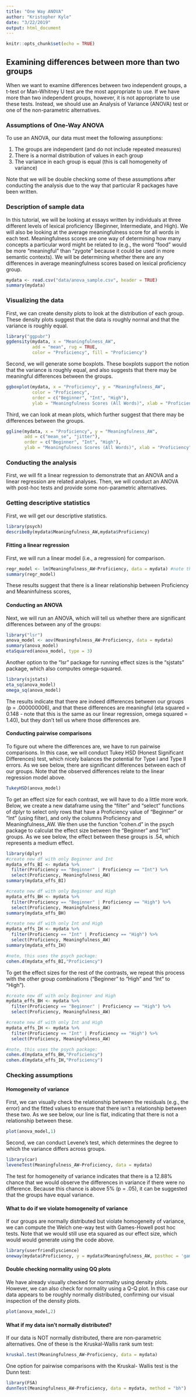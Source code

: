 ```yaml
---
title: "One Way ANOVA"
author: "Kristopher Kyle"
date: "3/22/2019"
output: html_document
---
```


```r
knitr::opts_chunk$set(echo = TRUE)
```

## Examining differences between more than two groups
When we want to examine differences between two independent groups, a t-test or Man-Whitney U test are the most appropriate to use. If we have more than two independent groups, however, it is not appropriate to use these tests. Instead, we should use an Analysis of Variance (ANOVA) test or one of the non-parametric alternatives.

### Assumptions of One-Way ANOVA
To use an ANOVA, our data must meet the following assunptions:

1. The groups are independent (and do not include repeated measures)
2. There is a normal distribution of values in each group
3. The variance in each group is equal (this is call homogeneity of variance)

Note that we will be double checking some of these assumptions after conducting the analysis due to the way that particular R packages have been written.

### Description of sample data
In this tutorial, we will be looking at essays written by individuals at three different levels of lexical proficiency (Beginner, Intermediate, and High). We will also be looking at the average meaningfulness score for all words in each text. Meaningfulness scores are one way of determining how many concepts a particular word might be related to (e.g., the word "food" would be more "meaningful" than "zygote" because it could be used in more semantic contexts). We will be determining whether there are any differences in average meaningfulness scores based on lexical proficiency group.

```r
mydata <- read.csv("data/anova_sample.csv", header = TRUE)
summary(mydata)
```
### Visualizing the data
First, we can create density plots to look at the distribution of each group. These density plots suggest that the data is roughly normal and that the variance is roughly equal.

```r
library("ggpubr")
ggdensity(mydata, x = "Meaningfulness_AW",
          add = "mean", rug = TRUE,
          color = "Proficiency", fill = "Proficiency")
```

Second, we will generate some boxplots. These boxplots support the notion that the variance is roughly equal, and also suggests that there may be meaningful differences between the groups. 

```r
ggboxplot(mydata, x = "Proficiency", y = "Meaningfulness_AW", 
          color = "Proficiency", 
          order = c("Beginner", "Int", "High"),
          ylab = "Meaningfulness Scores (All Words)", xlab = "Proficiency")
```

Third, we can look at mean plots, which further suggest that there may be differences between the groups.

```r
ggline(mydata, x = "Proficiency", y = "Meaningfulness_AW", 
       add = c("mean_se", "jitter"), 
       order = c("Beginner", "Int", "High"),
       ylab = "Meaningfulness Scores (All Words)", xlab = "Proficiency")

```

### Conducting the analysis
First, we will fit a linear regression to demonstrate that an ANOVA and a linear regression are related analyses. Then, we will conduct an ANOVA with post-hoc tests and provide some non-parametric alternatives.

### Getting descriptive statistics
First, we will get our descriptive statistics.

```r
library(psych)
describeBy(mydata$Meaningfulness_AW,mydata$Proficiency)
```

#### Fitting a linear regression
First, we will run a linear model (i.e., a regression) for comparison.
```r
regr_model <- lm(Meaningfulness_AW~Proficiency, data = mydata) #note that for this to work, our dependent variable has to be numeric
summary(regr_model)
```

These results suggest that there is a linear relationship between Proficiency and Meaninfulness scores,

#### Conducting an ANOVA
Next, we will run an ANOVA, which will tell us whether there are significant differences between any of the groups:

```r
library("lsr")
anova_model <- aov(Meaningfulness_AW~Proficiency, data = mydata)
summary(anova_model)
etaSquared(anova_model, type = 3)
```

Another option to the "lsr" package for running effect sizes is the "sjstats" package, which also computes omega-squared.

```r
library(sjstats)
eta_sq(anova_model)
omega_sq(anova_model)
```

The results indicate that there are indeed differences between our groups (p = .000000006), and that these differences are meaningful (eta squared = 0.148 -  note that this is the same as our linear regression, omega squared = 1.40), but they don't tell us where those differences are.

#### Conducting pairwise comparisons
To figure out where the differences are, we have to run pairwise comparisons. In this case, we will conduct Tukey HSD (Honest Significant Differences) test, which nicely balances the potential for Type I and Type II errors. As we see below, there are significant differences between each of our groups. Note that the observed differences relate to the linear regression model above.

```r
TukeyHSD(anova_model)
```

To get an effect size for each contrast, we will have to do a little more work. Below, we create a new dataframe using the "filter" and "select" functions of dplyr to select only rows that have a Proficiency value of "Beginner" or "Int" (using filter), and only the columns Proficiency and Meaningfulness_AW. We then use the function "cohen.d" in the psych package to calculat the effect size between the "Beginner" and "Int" groups. As we see below, the effect between these groups is .54, which represents a medium effect.

```r
library(dplyr)
#create new df with only Beginner and Int
mydata_effs_BI <- mydata %>%
  filter(Proficiency == "Beginner" | Proficiency == "Int") %>%
  select(Proficiency, Meaningfulness_AW)
summary(mydata_effs_BI)

#create new df with only Beginner and High
mydata_effs_BH <- mydata %>%
  filter(Proficiency == "Beginner" | Proficiency == "High") %>%
  select(Proficiency, Meaningfulness_AW)
summary(mydata_effs_BH)

#create new df with only Int and High
mydata_effs_IH <- mydata %>%
  filter(Proficiency == "Int" | Proficiency == "High") %>%
  select(Proficiency, Meaningfulness_AW)
summary(mydata_effs_IH)

#note, this uses the psych package:
cohen.d(mydata_effs_BI,"Proficiency")
```

To get the effect sizes for the rest of the contrasts, we repeat this process with the other group combinations ("Beginner" to "High" and "Int" to "High").

```r
#create new df with only Beginner and High
mydata_effs_BH <- mydata %>%
  filter(Proficiency == "Beginner" | Proficiency == "High") %>%
  select(Proficiency, Meaningfulness_AW)

#create new df with only Int and High
mydata_effs_IH <- mydata %>%
  filter(Proficiency == "Int" | Proficiency == "High") %>%
  select(Proficiency, Meaningfulness_AW)

#note, this uses the psych package:
cohen.d(mydata_effs_BH,"Proficiency")
cohen.d(mydata_effs_IH,"Proficiency")
```

### Checking assumptions
#### Homogeneity of variance
First, we can visually check the relationship between the residuals (e.g., the error) and the fitted values to ensure that there isn't a relationship between these two. As we see below, our line is flat, indicating that there is not a relationship between these.

```r
plot(anova_model,1)
```

Second, we can conduct Levene's test, which determines the degree to which the variance differs across groups.

```r
library(car)
leveneTest(Meaningfulness_AW~Proficiency, data = mydata)
```

The test for homogeneity of variance indicates that there is a 12.88% chance that we would observe the differences in variance if there were no difference. Because this chance is above 5% (p = .05), it can be suggested that the groups have equal variance.

#### What to do if we violate homogeneity of variance
If our groups are normally distributed but violate homogeneity of variance, we can compute the Welch one-way test with Games-Howell post hoc tests. Note that we would still use eta squared as our effect size, which would would generate using the code above.

```r
library(userfriendlyscience)
oneway(mydata$Proficiency, y = mydata$Meaningfulness_AW, posthoc = 'games-howell')
```


#### Double checking normality using QQ plots
We have already visually checked for normality using density plots. However, we can also check for normality using a Q-Q plot. In this case our data appears to be roughly normally distributed, confirming our visual inspection of the density plots.

```r
plot(anova_model,2)
```

#### What if my data isn't normally distributed?
If our data is NOT normally distributed, there are non-parametric alternatives. One of these is the Kruskal-Wallis rank sum test:

```r
kruskal.test(Meaningfulness_AW~Proficiency, data = mydata)
```

One option for pairwise comparisons with the Kruskal- Wallis test is the Dunn test:

```r
library(FSA)
dunnTest(Meaningfulness_AW~Proficiency, data = mydata, method = "bh")
```


